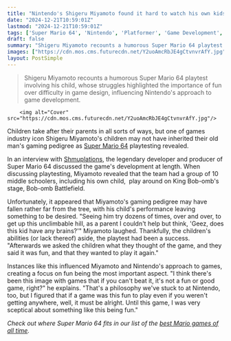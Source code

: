 ```yaml
---
title: "Nintendo's Shigeru Miyamoto found it hard to watch his own kids playtest Super Mario 64: 'Geez, does this kid have any brains?'"
date: "2024-12-21T10:59:01Z"
lastmod: "2024-12-21T10:59:01Z"
tags: ['Super Mario 64', 'Nintendo', 'Platformer', 'Game Development', 'Playtesting']
draft: false
summary: "Shigeru Miyamoto recounts a humorous Super Mario 64 playtest involving his child, whose struggles highlighted the importance of fun over difficulty in game design, influencing Nintendo's approach to game development."
images: ["https://cdn.mos.cms.futurecdn.net/Y2uoAmcRbJE4gCtvnvrAfY.jpg"]
layout: PostSimple
---
```

> Shigeru Miyamoto recounts a humorous Super Mario 64 playtest involving his child, whose struggles highlighted the importance of fun over difficulty in game design, influencing Nintendo's approach to game development.


        <img alt="Cover" src="https://cdn.mos.cms.futurecdn.net/Y2uoAmcRbJE4gCtvnvrAfY.jpg"/>
        
Children take after their parents in all sorts of ways, but one of games industry icon Shigeru Miyamoto's children may not have inherited their old man's gaming pedigree as [Super Mario 64](https://www.gamesradar.com/super-mario-64/) playtesting revealed.

In an interview with [Shmuplations](https://shmuplations.com/mario64/), the legendary developer and producer of Super Mario 64 discussed the game's development at length. When discussing playtesting, Miyamoto revealed that the team had a group of 10 middle schoolers, including his own child,  play around on King Bob-omb's stage, Bob-omb Battlefield.

Unfortunately, it appeared that Miyamoto's gaming pedigree may have fallen rather far from the tree, with his child's performance leaving something to be desired. "Seeing him try dozens of times, over and over, to get up this unclimbable hill, as a parent I couldn't help but think, 'Geez, does this kid have any brains?'" Miyamoto laughed. Thankfully, the children's abilities (or lack thereof) aside, the playtest had been a success. "Afterwards we asked the children what they thought of the game, and they said it was fun, and that they wanted to play it again."

Instances like this influenced Miyamoto and Nintendo's approach to games, creating a focus on fun being the most important aspect. "I think there's been this image with games that if you can't beat it, it's not a fun or good game, right?" he explains. "That's a philosophy we've stuck to at Nintendo, too, but I figured that if a game was this fun to play even if you weren't getting anywhere, well, it must be alright. Until this game, I was very sceptical about something like this being fun."

*Check out where Super Mario 64 fits in our list of the *[<em>best Mario games of all time</em>](https://www.gamesradar.com/best-mario-games/)*.*
        